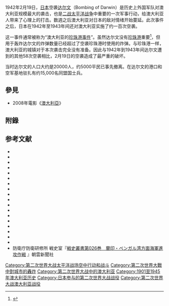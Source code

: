 {{Expand language|en|time=2017-02-04}}
{{FixBunching|beg}}
{{Infobox Military Conflict
|conflict=1942年2月空袭达尔文
|image=[[File:Darwin_42.jpg|300px]]
|caption= 1942年2月19日日本首次对澳大利亚本土进行轰炸。图中的爆炸来自于储油罐。
|partof=[[第二次世界大战|第二次世界大战]][[太平洋战争|太平洋战争]]
|date=1942年2月19日
|place=澳大利亚[[达尔文_(澳大利亚)|达尔文]]
|result=日本取得决定性胜利
|combatant1={{flag|Australia}}<br />{{flag|United States|1912}}
|combatant2={{flagicon|Japan}} [[大日本帝国|大日本帝国]]
|commander1={{nowrap|{{flagicon|Australia}} [[大卫·布雷克|大卫·布雷克]]}}
|commander2={{flagicon|Japan|naval}} [[南云忠一|南云忠一]]
|strength1=30架飞机、45艘船只、500士兵
|strength2=242架飞机
|casualties1=战死251人<br />23架飞机坠毁<br />10艘船只沉没，<br />25艘船只严重受损但均被修复
|casualties2=1名机组人员确认死亡，<br />数人失踪，<br />6名飞行员被俘。<br />已确认损失6架飞机，<br />可能另有4架被摧毁<ref>{{cite web |url=http://www.vrb.gov.au/dvapublications/CLIK-darwin-42-45.pdf |title=存档副本 |accessdate=2007-01-06  |deadurl=yes |archiveurl=https://web.archive.org/web/20060828022016/http://www.vrb.gov.au/dvapublications/CLIK-darwin-42-45.pdf |archivedate=2006-08-28 }}</ref>
|}}
{{FixBunching|mid}}
{{Campaignbox Battle for_Australia}}
{{FixBunching|mid}}
{{Axis naval attacks on Australia}}
{{Campaignbox South West Pacific}}
{{FixBunching|end}}

1942年2月19日，[[大日本帝国|日本]]空袭[[达尔文_(澳大利亚)|达尔文]]（Bombing of Darwin）是历史上外国军队对澳大利亚规模最大的袭击，也是[[二战|二战]][[太平洋战争|太平洋战争]]中重要的一次军事行动，给澳大利亚人带来了心理上的打击。数週之后澳大利亚对日本的敌对情绪开始蔓延。此次事件之后，日本在1942年至1943年间还对澳大利亚实施了约一百次空袭。

这一事件通常被称为“澳大利亚的[[珍珠港事件|珍珠港事件]]”。虽然达尔文没有[[珍珠港|珍珠港]]重要<ref>{{cite book
  | last =Lockwood
  | first =Douglas
  | authorlink =
  | coauthors =
  | title =Australia's Pearl Harbour. Darwin 1942.
  | publisher = Penguin Books
  | date = 1992年（再版）
  | location = Melbourne
  | url =
  | doi =
  | isbn = 10987654321
  | page = xiii and 5 }}
</ref>，但用于轰炸达尔文的炸弹数量已经超过了空袭珍珠港时使用的炸弹。与珍珠港一样，澳大利亚的城镇对于本次袭击完全没有准备。因此与1942年到1943年间达尔文遭到的其他58次空袭相比，2月19日的空袭造成了最严重的破坏。

当时达尔文的人口大约是20000人，约5000平民已事先撤离。在达尔文的港口和空军基地驻扎有约15,000名同盟国士兵。

== 參見 ==
* 2008年電影《[[澳大利亞_(電影)|澳大利亞]]》

== 附錄 ==
{{Reflist|colwidth=30em}}

==参考文献==
{{Refbegin|30em}}
* {{cite book |last=Coulthard-Clark |first=Chris |title=The Encyclopaedia of Australia's Battles |year=2001 |publisher=Allen & Unwin |location=Sydney |isbn=1-86508-634-7}}
*{{cite book |last1=Craven |first1=Wesley Frank |last2=Leagate |first2=James |year=1983 |title=Plans And Early Operations January 1939 To August 1942 |place=Washington, D.C. |publisher=Office of Air Force History |series=The Army Air Forces In World War II |volume=1 |edition=New Imprint by the Office of Air Force History Washington, D.C., 1983 |isbn=0-912799-03-X |url=http://www.afhso.af.mil/topics/factsheets/factsheet.asp?id=17871 |ref=harv |access-date=2019-09-22 |archive-date=2016-06-21 |archive-url=https://web.archive.org/web/20160621100628/http://www.afhso.af.mil/topics/factsheets/factsheet.asp?id=17871 |dead-url=no }}
*{{cite book|last1=Fuchida|first1=Mitsuo|last2=Okumiya|first2=Masatake|title=Midway: The Battle that Doomed Japan: The Japanese Navy's story|publisher=Hutchinson|location=London|year=1957|origyear=1951|oclc=729935982}}
*{{Cite book |last=Gibson |first=Charles Dana |author-link= |last2=Gibson |first2=E. Kay |author2-link= |title=Attempts to Supply The Philippines by Sea: 1942 |journal=Northern Mariner / Le Marin du Nord (Journal of Canadian Nautical Research Society/Société canadienne pour la recherche nautique) |volume=XVIII |issue=Issue 3/4 |page= |date=July 2008 |origyear= |language= |url=http://www.cnrs-scrn.org/northern_mariner/vol18/tnm_18_3-4_163-172.pdf |jstor= |ref=harv |access-date=2019-09-22 |archive-date=2020-09-27 |archive-url=https://web.archive.org/web/20200927154315/https://www.cnrs-scrn.org/northern_mariner/vol18/tnm_18_3-4_163-172.pdf |dead-url=no }}
* {{cite book |last=Gill |first=G. Hermon |title=Royal Australian Navy, 1939–1942 |url=https://www.awm.gov.au/collection/RCDIG1070207/ |series=Australia in the War of 1939–1945. Series 2 – Navy |volume=Volume I |year=1968 |publisher=Australian War Memorial |location=Canberra |oclc=848228 |access-date=2019-09-22 |archive-date=2016-01-09 |archive-url=https://web.archive.org/web/20160109202526/https://www.awm.gov.au/collection/RCDIG1070207/ |dead-url=no }}
*{{cite book |last=Grose |first=Peter |title=An Awkward Truth: The Bombing of Darwin, February 1942 |year=2009 |publisher=Allen & Unwin |location=Sydney |isbn=978-1-74237-607-3 |edition=paperback}}
*{{cite book|last=Hall|first=Timothy|title=Darwin 1942, Australia Darkest Hour|publisher=Methuen Australia|year=1980|location=Sydney|isbn=9780454002522}}
*{{cite journal |last=Hiromi |first=Tanaka |title=The Japanese Navy's operations against Australia in the Second World War, with a commentary on Japanese sources |journal=Journal of the Australian War Memorial |year=1997 |volume=30 |url=http://www.awm.gov.au/journal/j30/tanaka.asp |access-date=2019-09-22 |archive-date=2016-03-28 |archive-url=https://web.archive.org/web/20160328055948/https://www.awm.gov.au/journal/j30/tanaka.asp |dead-url=no }}
*{{cite book |last1=Leighton |first1=Richard M. |last2=Coakley |first2=Robert W. |year=1995 |title=Global Logistics And Strategy 1940–1943 |publisher=United States Army Center of Military History |series=United States Army In World War II—The War Department |location=Washington, D.C. |url=http://www.history.army.mil/html/books/001/1-5/CMH_Pub_1-5.pdf |accessdate=28 April 2013 |oclc=63151391 |ref=harv |archive-date=2021-01-20 |archive-url=https://web.archive.org/web/20210120081807/https://history.army.mil/html/books/001/1-5/CMH_Pub_1-5.pdf |dead-url=no }}
*{{cite book |last=Lewis |first=Tom |title=A War at Home: A comprehensive guide to the first Japanese attacks on Darwin |year=2003 |publisher=Tall Stories |location=Darwin |isbn=978-0-9577351-0-1}}
*{{cite book |last1=Lewis |first1=Tom |last2=Ingman |first2=Peter |year=2013 |title=Carrier Attack. Darwin 1942 : the complete guide to Australia's own Pearl Harbor |publisher=Avonmore Books |location=Avonmore Books |url=http://avonmorebooks.com.au/?page=3&id=64 |accessdate=2 October 2013 |isbn=978-0-9871519-3-3 |archive-date=2021-03-02 |archive-url=https://web.archive.org/web/20210302202732/https://avonmorebooks.com.au/?page=3&id=64 |dead-url=no }}
* {{cite book |last=Lockwood |first=Douglas |title=Australia's Pearl Harbor. Darwin 1942 |publisher=Penguin Books |year=1992 |edition=Revised |location=Melbourne |isbn=0-14-016820-6}}
* {{cite book |last=Masterson |first=Dr. James R. |year=1949 |url=http://cgsc.cdmhost.com/cdm/ref/collection/p4013coll11/id/903 |title=U. S. Army Transportation In The Southwest Pacific Area 1941–1947 |series= |location=Washington |publisher=Transportation Unit, Historical Division, Special Staff, U. S. Army |format=PDF |accessdate=26 April 2013 |ref=harv |archive-date=2014-09-30 |archive-url=https://web.archive.org/web/20140930021237/http://cgsc.cdmhost.com/cdm/ref/collection/p4013coll11/id/903 |dead-url=yes }}
*{{cite book |last1=Matloff |first1=Maurice |last2=Snell |first2=Edwin M. |year=1999 |title=The War Department: Strategic Planning For Coalition Warfare 1941–1942 |series=United States Army In World War II |location=Washington, D.C. |publisher=Center Of Military History, United States Army |isbn= |lccn=53-61477 |page= |ref=harv}}
*{{cite book|author=Office of Naval Intelligence|year=1943|title=The Java Sea Campaign|series=Combat Narratives|location=Washington, D.C.|publisher=United States Navy|lccn=2009397493|url=http://www.history.navy.mil/library/online/javasea_campaign.htm|ref=CITEREFOffice_of_Naval_Intelligence1943|access-date=2019-09-22|archive-date=2013-09-02|archive-url=https://web.archive.org/web/20130902204801/http://www.history.navy.mil/library/online/javasea_campaign.htm|dead-url=no}}
*{{cite journal |last=Powell |first=Alan |title=The Darwin 'panic', 1942 |journal=Journal of the Australian War Memorial |issue=3, October 1983 |pages=3–9 |year=1983 |issn=0729-6274}}
*{{cite book |last=Powell |first=Alan |title=The Shadow's Edge. Australia's Northern War |publisher=Melbourne University Press |location=Melbourne |year=1988 |isbn=0-522-84371-9}}
*{{cite journal |last=Powell |first=Alan |title=The air raids on Darwin, 19 February 1942: Image and reality |journal=Dean, Peter. Australia 1942: In the shadow of war |issue=Chapter 8 |pages=140–155 |year=2013 |isbn=9781107032279 |url=https://books.google.com/books?id=D_d99cLahz8C&lpg=PA140&ots=1oaPXdiD8j&dq=Wartime%20Magazine%20Issue%2059%20-%20July%202012%20darwin%20pearl%20harbour%20AWm&lr&pg=PA140 |access-date=2019-09-22 |archive-date=2016-06-17 |archive-url=https://web.archive.org/web/20160617094754/https://books.google.com/books?id=D_d99cLahz8C&lpg=PA140&ots=1oaPXdiD8j&dq=Wartime%20Magazine%20Issue%2059%20-%20July%202012%20darwin%20pearl%20harbour%20AWm&lr&pg=PA140 |dead-url=no }}
*防衛庁防衛研修所 戦史室『[http://www.nids.mod.go.jp/military_history_search/SoshoView?kanno=026 戦史叢書第026巻　蘭印・ベンガル湾方面海軍進攻作戦] {{Wayback|url=http://www.nids.mod.go.jp/military_history_search/SoshoView?kanno=026 |date=20201202055310 }}』朝雲新聞社
{{Refend}}

{{WWII city bombing}}
[[Category:第二次世界大战太平洋战场空中行动和战斗|Category:第二次世界大战太平洋战场空中行动和战斗]]
[[Category:第二次世界大戰中對城市的轟炸|Category:第二次世界大戰中對城市的轟炸]]
[[Category:第二次世界大战中的澳大利亚|Category:第二次世界大战中的澳大利亚]]
[[Category:1901至1945年澳大利亚历史|Category:1901至1945年澳大利亚历史]]
[[Category:日本参与的第二次世界大战战役|Category:日本参与的第二次世界大战战役]]
[[Category:第二次世界大战澳大利亚战役|Category:第二次世界大战澳大利亚战役]]